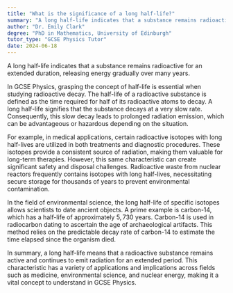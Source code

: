 ```yaml
---
title: "What is the significance of a long half-life?"
summary: "A long half-life indicates that a substance remains radioactive for an extended period, gradually releasing energy over many years."
author: "Dr. Emily Clark"
degree: "PhD in Mathematics, University of Edinburgh"
tutor_type: "GCSE Physics Tutor"
date: 2024-06-18
---
```


A long half-life indicates that a substance remains radioactive for an extended duration, releasing energy gradually over many years.

In GCSE Physics, grasping the concept of half-life is essential when studying radioactive decay. The half-life of a radioactive substance is defined as the time required for half of its radioactive atoms to decay. A long half-life signifies that the substance decays at a very slow rate. Consequently, this slow decay leads to prolonged radiation emission, which can be advantageous or hazardous depending on the situation.

For example, in medical applications, certain radioactive isotopes with long half-lives are utilized in both treatments and diagnostic procedures. These isotopes provide a consistent source of radiation, making them valuable for long-term therapies. However, this same characteristic can create significant safety and disposal challenges. Radioactive waste from nuclear reactors frequently contains isotopes with long half-lives, necessitating secure storage for thousands of years to prevent environmental contamination.

In the field of environmental science, the long half-life of specific isotopes allows scientists to date ancient objects. A prime example is carbon-14, which has a half-life of approximately $5,730$ years. Carbon-14 is used in radiocarbon dating to ascertain the age of archaeological artifacts. This method relies on the predictable decay rate of carbon-14 to estimate the time elapsed since the organism died.

In summary, a long half-life means that a radioactive substance remains active and continues to emit radiation for an extended period. This characteristic has a variety of applications and implications across fields such as medicine, environmental science, and nuclear energy, making it a vital concept to understand in GCSE Physics.
    